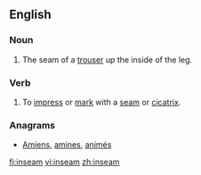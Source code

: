 ==English==

===Noun===
{{en-noun}}

# The seam of a [[trouser]] up the inside of the leg.

===Verb===
{{en-verb}}

# To [[impress]] or [[mark]] with a [[seam]] or [[cicatrix]].
#: {{rfquotek|Alexander Pope}}

===Anagrams===
* [[Amiens#English|Amiens]], [[amines#English|amines]], [[animés#English|animés]]
[[fi:inseam]]
[[vi:inseam]]
[[zh:inseam]]